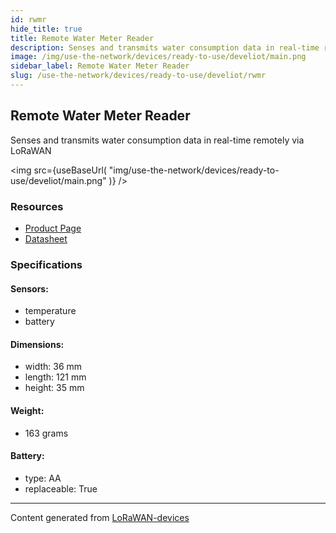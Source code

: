 ```yaml
---
id: rwmr
hide_title: true
title: Remote Water Meter Reader
description: Senses and transmits water consumption data in real-time remotely via LoRaWAN
image: /img/use-the-network/devices/ready-to-use/develiot/main.png
sidebar_label: Remote Water Meter Reader
slug: /use-the-network/devices/ready-to-use/develiot/rwmr
---
```



## Remote Water Meter Reader

Senses and transmits water consumption data in real-time remotely via LoRaWAN

<img
src={useBaseUrl(
"img/use-the-network/devices/ready-to-use/develiot/main.png"
)}
/>

### Resources

- [Product Page](https://www.develiot.com/remote-water-meter-reader)
- [Datasheet](https://www.develiot.com/assets/files/Datasheet%20Remote%20Water%20Meter%20Reader%20EN%20v8.0%20June%202020(3).pdf)

### Specifications

#### Sensors:
- temperature
- battery
#### Dimensions:
- width: 36 mm
- length: 121 mm
- height: 35 mm
#### Weight: 
- 163 grams
#### Battery: 
- type: AA
- replaceable: True



---
Content generated from [LoRaWAN-devices](https://github.com/TheThingsNetwork/lorawan-devices)